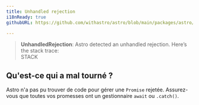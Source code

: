 ```yaml
---
title: Unhandled rejection
i18nReady: true
githubURL: https://github.com/withastro/astro/blob/main/packages/astro/src/core/errors/errors-data.ts

---
```

> **UnhandledRejection**: Astro detected an unhandled rejection. Here’s the stack trace:<br/>STACK

## Qu'est-ce qui a mal tourné ?
Astro n'a pas pu trouver de code pour gérer une `Promise` rejetée. Assurez-vous que toutes vos promesses ont un gestionnaire `await` ou `.catch()`.


